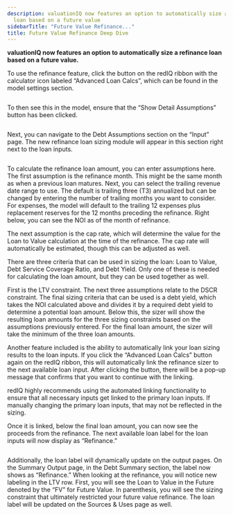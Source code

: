 ```yaml
---
description: valuationIQ now features an option to automatically size a refinance
  loan based on a future value
sidebarTitle: "Future Value Refinance..."
title: Future Value Refinance Deep Dive
---
```


**valuationIQ now features an option to automatically size a refinance loan based on a future value.**


To use the refinance feature, click the button on the redIQ ribbon with the calculator icon labeled “Advanced Loan Calcs”, which can be found in the model settings section.


<Frame>
  <img src="https://rediq.zendesk.com/hc/en-us/article_attachments/4409290630292/43d3cff7795dda970a5abdca4cf93d7373086a286bdb9fe7961d1e3f1dfc1033.png" alt="" />
</Frame>


To then see this in the model, ensure that the “Show Detail Assumptions” button has been clicked.


<Frame>
  <img src="https://rediq.zendesk.com/hc/en-us/article_attachments/4409290630548/859b939c9fa0c0debda361802b602d596ca2a2be2231e2b17601103872ec148c.png" alt="" />
</Frame>


Next, you can navigate to the Debt Assumptions section on the “Input” page. The new refinance loan sizing module will appear in this section right next to the loan inputs.


<Frame>
  <img src="https://rediq.zendesk.com/hc/en-us/article_attachments/4409290630932/d13f624f3690f56c688cae1f1d0113bb7107d8a8c5f0a6c7a6d0429a1645066f.png" alt="" />
</Frame>


To calculate the refinance loan amount, you can enter assumptions here. The first assumption is the refinance month. This might be the same month as when a previous loan matures. Next, you can select the trailing revenue date range to use. The default is trailing three (T3) annualized but can be changed by entering the number of trailing months you want to consider. For expenses, the model will default to the trailing 12 expenses plus replacement reserves for the 12 months preceding the refinance. Right below, you can see the NOI as of the month of refinance.


The next assumption is the cap rate, which will determine the value for the Loan to Value calculation at the time of the refinance. The cap rate will automatically be estimated, though this can be adjusted as well.


There are three criteria that can be used in sizing the loan: Loan to Value, Debt Service Coverage Ratio, and Debt Yield. Only one of these is needed for calculating the loan amount, but they can be used together as well.


First is the LTV constraint. The next three assumptions relate to the DSCR constraint. The final sizing criteria that can be used is a debt yield, which takes the NOI calculated above and divides it by a required debt yield to determine a potential loan amount. Below this, the sizer will show the resulting loan amounts for the three sizing constraints based on the assumptions previously entered. For the final loan amount, the sizer will take the minimum of the three loan amounts.


Another feature included is the ability to automatically link your loan sizing results to the loan inputs. If you click the “Advanced Loan Calcs” button again on the redIQ ribbon, this will automatically link the refinance sizer to the next available loan input. After clicking the button, there will be a pop-up message that confirms that you want to continue with the linking.


redIQ highly recommends using the automated linking functionality to ensure that all necessary inputs get linked to the primary loan inputs. If manually changing the primary loan inputs, that may not be reflected in the sizing.


Once it is linked, below the final loan amount, you can now see the proceeds from the refinance. The next available loan label for the loan inputs will now display as “Refinance.”


<Frame>
  <img src="https://rediq.zendesk.com/hc/en-us/article_attachments/4409290631316/e187b331b1b98cbfa65fbcf090f22f1bee99279f0a529d3ffc896197b784f64a.png" alt="" />
</Frame>


Additionally, the loan label will dynamically update on the output pages. On the Summary Output page, in the Debt Summary section, the label now shows as “Refinance.” When looking at the refinance, you will notice new labeling in the LTV row. First, you will see the Loan to Value in the Future denoted by the “FV” for Future Value. In parenthesis, you will see the sizing constraint that ultimately restricted your future value refinance. The loan label will be updated on the Sources & Uses page as well.


<Frame>
  <img src="https://rediq.zendesk.com/hc/en-us/article_attachments/4409290631572/52d47149de68b994e3ff99a347edeaf7ce7177af00bccb816bba90907447d599.png" alt="" />
</Frame>